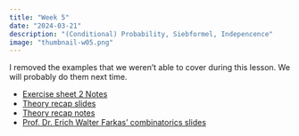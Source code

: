 ```yaml
---
title: "Week 5"
date: "2024-03-21"
description: "(Conditional) Probability, Siebformel, Indepencence"
image: "thumbnail-w05.png"
---
```


::: {.callout-note}
I removed the examples that we weren't able to cover during this lesson. We will probably do them next time.
:::

- [Exercise sheet 2 Notes](s02.pdf)
- [Theory recap slides](anp-w05.pdf)
- [Theory recap notes](anp-notes-w05.pdf)
- [Prof. Dr. Erich Walter Farkas' combinatorics slides](wus-combinatorics.pdf)
